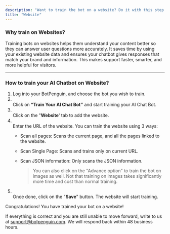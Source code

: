 ```yaml
---
description: "Want to train the bot on a website? Do it with this step by step guide!"
title: "Website"
---
```


### **Why train on Websites?**

Training bots on websites helps them understand your content better so they can answer user questions more accurately. It saves time by using your existing website data and ensures your chatbot gives responses that match your brand and information. This makes support faster, smarter, and more helpful for visitors.

---

### **How to train your AI Chatbot on Website?**

1. Log into your BotPenguin, and choose the bot you wish to train.
2. \
   Click on **“Train Your AI Chat Bot”** and start training your AI Chat Bot.
3. \
   Click on the "**Website**' tab to add the website.
4. \
   Enter the URL of the website. You can train the website using 3 ways:
   - Scan all pages: Scans the current page, and all the pages linked to the website.
   - Scan Single Page: Scans and trains only on current URL.
   - Scan JSON information: Only scans the JSON information.

     > You can also click on the "Advance option" to train the bot on images as well. Not that training on images takes significantly more time and cost than normal training.
5. \
   Once done, click on the "**Save**" button. The website will start training.

Congratulations\! You have trained your bot on a website\!

If everything is correct and you are still unable to move forward, write to us at [support@botpenguin.com](mailto:support@botpenguin.com). We will respond back within 48 business hours.
